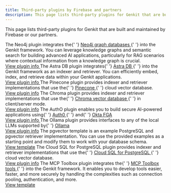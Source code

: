 ```yaml
---
title: Third-party plugins by Firebase and partners
description: This page lists third-party plugins for Genkit that are built and maintained by Firebase or our partners.
---
```



This page lists third-party plugins for Genkit that are built and maintained by Firebase or
our partners.

<CardGrid>
  <Card title="Neo4j">
    The Neo4j plugin integrates the{' '}
    <a class="inline-flex no-underline" href="https://neo4j.com/product/neo4j-graph-database/" target="_blank">
      Neo4j graph databases
      <Icon name="external" />
    </a>{' '}
    into the Genkit framework. You can leverage knowledge graphs and semantic search for building advanced AI
    applications, particularly for RAG scenarios where contextual information from a knowledge graph is crucial.
    <br />
    <a class="inline-flex no-underline" href="https://github.com/neo4j-partners/genkitx-neo4j" target="_blank">
      View plugin info
      <Icon name="external" />
    </a>
  </Card>
  <Card title="DataStax Astra DB">
    The Astra DB plugin integrates{' '}
    <a class="inline-flex no-underline" href="https://www.datastax.com/products/datastax-astra" target="_blank">
      Astra DB
      <Icon name="external" />
    </a>{' '}
    into the Genkit framework as an indexer and retriever. You can efficiently embed, index, and retrieve data within
    your Genkit applications.
    <br />
    <a class="inline-flex no-underline" href="https://github.com/datastax/genkitx-astra-db" target="_blank">
      View plugin info
      <Icon name="external" />
    </a>
  </Card>
  <Card title="Pinecone">
    The Pinecone plugin provides indexer and retriever implementations that use the{' '}
    <a class="inline-flex no-underline" href="https://www.pinecone.io/product/" target="_blank">
      Pinecone
      <Icon name="external" />
    </a>{' '}
    cloud vector database.
    <br />
    <a href="/docs/plugins/pinecone">View plugin info</a>
  </Card>
  <Card title="ChromaDB">
    The Chroma plugin provides indexer and retriever implementations that use the{' '}
    <a class="inline-flex no-underline" href="https://docs.trychroma.com/" target="_blank">
      Chroma vector database
      <Icon name="external" />
    </a>{' '}
    in client/server mode.
    <br />
    <a href="/docs/plugins/chroma">View plugin info</a>
  </Card>
  <Card title="AuthO">
    The AuthO plugin enables you to build secure AI-powered applications using{' '}
    <a class="inline-flex no-underline" href="https://www.auth0.ai/" target="_blank">
      Auth0
      <Icon name="external" />
    </a>{' '}
    and{' '}
    <a class="inline-flex no-underline" href="https://docs.fga.dev/" target="_blank">
      Okta FGA
      <Icon name="external" />
    </a>
    <br />
    <a
      class="inline-flex no-underline"
      href="https://github.com/auth0-lab/auth0-ai-js/tree/main/packages/ai-genkit"
      target="_blank"
    >
      View plugin info
      <Icon name="external" />
    </a>
  </Card>
  <Card title="Ollama">
    The Ollama plugin provides interfaces to any of the local LLMs supported by{' '}
    <a class="inline-flex no-underline" href="https://ollama.com/" target="_blank">
      Ollama
      <Icon name="external" />
    </a>
    <br />
    <a href="/docs/plugins/ollama">View plugin info</a>
  </Card>
  <Card title="pgvector" icon="document">
    The pgvector template is an example PostgreSQL and pgvector retriever implementation. You can use the provided
    examples as a starting point and modify them to work with your database schema.
    <br />
    <a href="/docs/plugins/pgvector">View template</a>
  <Card title="Cloud SQL for PostgreSQL">
    The Cloud SQL for PostgreSQL plugin provides indexer and retriever implementations that use the{' '}
    <a class="inline-flex no-underline" href="https://cloud.google.com/sql/docs/postgres" target="_blank">
      Cloud SQL for PostgreSQL
      <Icon name="external" />
    </a>{' '}
    cloud vector database.
    <br />
    <a href="/docs/plugins/cloud-sql-pg">View plugin info</a>
  </Card>
  <Card title="MCP Toolbox For Databases">
    The MCP Toolbox plugin integrates the{' '}
    <a class="inline-flex no-underline" href="https://github.com/googleapis/genai-toolbox" target="_blank">
      MCP Toolbox tools
      <Icon name="external" />
    </a>{' '}
    into the Genkit framework. It enables you to develop tools easier, faster, and more securely by handling the complexities such as connection pooling, authentication, and more.
    <br />
    <a href="/docs/plugins/toolbox">View template</a>
  </Card>
</CardGrid>
